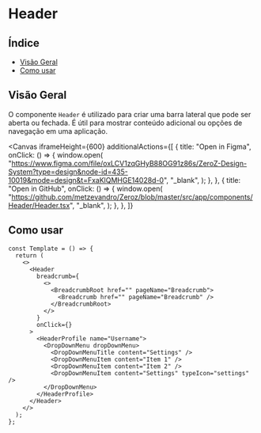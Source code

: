 

<Meta of={Header} />

# Header

## Índice

- [Visão Geral](#visão-geral)
- [Como usar](#como-usar)

## Visão Geral

O componente `Header` é utilizado para criar uma barra lateral que pode ser aberta ou fechada. É útil para mostrar conteúdo adicional ou opções de navegação em uma aplicação.

<Canvas
  iframeHeight={600}
  additionalActions={[
    {
      title: "Open in Figma",
      onClick: () => {
        window.open(
          "https://www.figma.com/file/oxLCV1zqGHyB88OG91z86s/ZeroZ-Design-System?type=design&node-id=435-10019&mode=design&t=FxaKlQMHGE14028d-0",
          "_blank",
        );
      },
    },
    {
      title: "Open in GitHub",
      onClick: () => {
        window.open(
          "https://github.com/metzevandro/Zeroz/blob/master/src/app/components/Header/Header.tsx",
          "_blank",
        );
      },
    },
  ]}
>
  <Story name="primary" of={Header} />
</Canvas>

## Como usar

```tsx
const Template = () => {
  return (
    <>
      <Header
        breadcrumb={
          <>
            <BreadcrumbRoot href="" pageName="Breadcrumb">
              <Breadcrumb href="" pageName="Breadcrumb" />
            </BreadcrumbRoot>
          </>
        }
        onClick={}
      >
        <HeaderProfile name="Username">
          <DropDownMenu dropDownMenu>
            <DropDownMenuTitle content="Settings" />
            <DropDownMenuItem content="Item 1" />
            <DropDownMenuItem content="Item 2" />
            <DropDownMenuItem content="Settings" typeIcon="settings" />
          </DropDownMenu>
        </HeaderProfile>
      </Header>
    </>
  );
};
```
